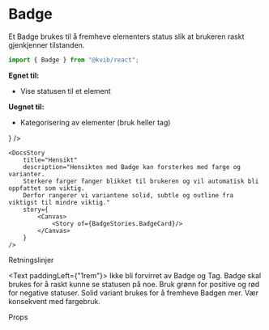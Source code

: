
<Meta of={BadgeStories} />

<DocsContainer>

# Badge

Et Badge brukes til å fremheve elementers status slik at brukeren raskt gjenkjenner tilstanden.

```jsx
import { Badge } from "@kvib/react";
```

**Egnet til:**

- Vise statusen til et element

**Uegnet til:**

- Kategorisering av elementer (bruk heller tag)

<Feedback component="Badge" />

</DocsContainer>

<DocsContainer>
    <DocsStory
        title="Beskrivelse"
        description="Badge skal inneholde en kort tekst som beskrivelse."
        story={<Canvas of={BadgeStories.BadgeTexts} />}
    />

    <DocsStory
        title="Hensikt"
        description="Hensikten med Badge kan forsterkes med farge og varianter.
        Sterkere farger fanger blikket til brukeren og vil automatisk bli oppfattet som viktig.
        Derfor rangerer vi variantene solid, subtle og outline fra viktigst til mindre viktig."
        story={
            <Canvas>
                <Story of={BadgeStories.BadgeCard}/>
            </Canvas>
        }
    />

<DocsHeading light>Retningslinjer</DocsHeading>

<Text paddingLeft={"1rem"}>
  Ikke bli forvirret av Badge og Tag. Badge skal brukes for å raskt kunne se statusen på noe. Bruk grønn for positive og
  rød for negative statuser. Solid variant brukes for å fremheve Badgen mer. Vær konsekvent med fargebruk.
</Text>

<DocsHeading light>Props</DocsHeading>
<Canvas of={BadgeStories.Preview} />
<Controls of={BadgeStories.Preview} />

</DocsContainer>
